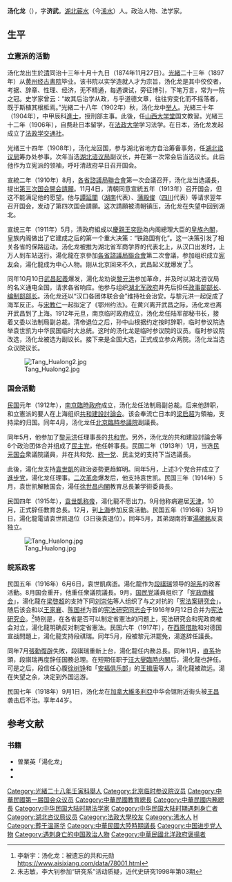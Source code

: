 {{Infobox person
| 前綴尊稱   = 
| 姓名       = 汤化龙
| 後綴尊稱   = 
| 圖像       = Tang Hualong3.jpg
| 圖像大小   = 250px
| 圖像替代   = 
| 圖像說明   = 
| 原文名     = 
| 語系       = 
| 本名       = 
| 字         = 濟武
| 號         = 
| 出生日期   = {{birth date|1874|11|27}}
| 出生地     = {{QING-1862}}[[湖北省_(清)|湖北]][[黃州府|黃州府]][[蕲水縣|蕲水縣]]
| 受洗       = 
| 失蹤日期   = <!-- {{Disappeared date and age|YYYY|MM|DD|YYYY|MM|DD}}（失蹤日期寫在前面，出生在後） -->
| 失蹤地     = 
| 失蹤情況   = 
| 死亡日期   = {{death date and age|1918|9|1|1874|10|19}}
| 死亡地     = {{flagicon image|Flag of Canada (1868–1921).svg}}[[加拿大|加拿大]][[維多利亞_(不列顛哥倫比亞)|维多利亚市]]
| 死因       = 遭[[槍擊|槍擊]]
| 遺體發現地 = 
| 墓地       = 
| 墓地坐標   = <!-- {{Coord|LAT|LONG|display=inline}} -->
| 紀念建築   = 
| 居住地     = 
| 國籍       = {{CHN-1912}}
| 籍貫       = <!-- （僅限部分地區人士使用） -->
| 別名       = 
| 種族       = 
| 語言       = 
| 公民權     = 
| 教育程度   = 
| 母校       = 
| 職業       = 政治家<br />法学家
| 活躍時期   = 
| 僱主       = 
| 組織       = 
| 機構       = 
| 知名原因   = 
| 知名作品   = 
| 風格       = 
| 受影響於   = 
| 影響於     = 
| 家鄉       = 
| 薪金       = 
| 淨資產     = 
| 身高       = 
| 體重       = 
| 髮色       = 
| 瞳色       = 
| 三圍       = 
| 電視節目   = 
| 頭銜       = 
| 頭銜時期   = 
| 前任       = 
| 繼任       = 
| 政黨       = 
| 政治運動   = 
| 競爭者     = 
| 董事會     = 
| 宗教信仰   = 
| 宗派       = 
| 刑事起訴   = 
| 刑事處罰   = 
| 刑事狀況   = 
| 配偶       = 
| 伴侶       = 
| 子女       = 子：[[汤佩松|汤佩松]]（植物生理学家）
| 父母       = 
| 親屬       = 胞弟：[[汤芗铭|汤芗铭]]（政治家）
| 呼號       = 
| 獲獎       = 
| 簽名       = 
| 簽名大小   = 
| 簽名替代   = 
| module     = 
| module2    = 
| module3    = 
| module4    = 
| module5    = 
| module6    = 
| 網站       = <!-- {{URL|www.example.com}} -->
| 腳註       = 
| 寬度       = 
}}
'''汤化龙'''（{{bd|1874年|11月27日|1918年|9月1日|汤化龙}}），字'''济武'''。[[湖北省|湖北]][[浠水县|蕲水]]（今[[浠水县|浠水]]）人。政治人物、法学家。

== 生平 ==
=== 立憲派的活動 ===
汤化龙出生於[[清朝|清]]同治十三年十月十九日（1874年11月27日）。[[光緒|光緒]]二十三年（1897年）从[[黄冈市|黄州]][[经古書院|经古書院]]毕业。该书院以实学造就人才为宗旨，汤化龙是其中佼佼者，考据、辞章、性理、经济，无不精通，每遇课试，旁征博引，下笔万言，常为一院之冠。史学家曾云：“故其后治学从政，与乎道德文章，往往穷变化而不摇落者，既于斯植其根柢焉。”光緒二十八年（1902年）秋，汤化龙中[[举人|举人]]。光緒三十年（1904年），中甲辰科[[進士|進士]]，授刑部主事。此後，任[[山西大学堂|山西大学堂]]国文教習。光緒三十二年（1906年），自费赴日本留学，在[[法政大学|法政大学]]学习法学。在日本，汤化龙发起成立了[[法政学交通社|法政学交通社]]。

光绪三十四年（1908年），汤化龙回国，参与湖北省地方自治筹备事务，任[[湖北谘议局|湖北谘议局]]筹办处参事。次年当选[[湖北谘议局|湖北谘议局]]副议长，并在第一次常会后当选议长。此后他作为立宪派的领袖，呼吁清政府早日召开国会。

宣統二年（1910年）8月，[[各省諮議局聯合會|各省諮議局聯合會]]第一次会議召开，汤化龙当选議長，提出[[国会请愿运动|第三次国会開会請願]]。11月4日，清朝同意宣統五年（1913年）召开国会，但这不能满足他的愿望。他与[[譚延闓|譚延闓]]（[[湖南省|湖南]]代表）、[[蒲殿俊|蒲殿俊]]（[[四川省|四川]]代表）等请求翌年召开国会，发动了第四次国会請願。这次請願被清朝镇压，汤化龙在失望中回到湖北。

宣统三年（1911年）5月，清政府組成以[[慶親王|慶親王]][[奕劻|奕劻]]為内阁總理大臣的[[慶親王內閣|皇族內閣]]，皇族内阁做出了它建成之后的第一个重大决策：“铁路国有化”。这一决策引发了相关各省的保路运动。汤化龙被推为湖北省军商学界的代表北上，从汉口出发时，上万人到车站送行。湯化龍在京參加[[各省諮議局聯合會|各省諮議局聯合會]]第二次會議，参加组织成立[[宪友会|宪友会]]，湯化龍成为中心人物。刚从北京回来不久，武昌起义就爆发了<ref>李新宇：汤化龙：被遗忘的共和元勋 https://www.aisixiang.com/data/78001.html</ref>。

同年10月10日[[武昌起義|武昌起義]]爆发，湯化龙劝说[[黎元洪|黎元洪]]参加革命，并及时以湖北咨议局的名义通电全国，请求各省响应。他参与组织[[湖北军政府|湖北军政府]]并先后担任[[中华民国军政府鄂军都督府组织结构与主要官员|政事部部长]]、[[中华民国军政府鄂军都督府组织结构与主要官员|编制部部长]]。汤化龙还以“汉口各团体联合会”维持社会治安。与黎元洪一起促成了海军反正。与[[宋教仁|宋教仁]]一起拟定了《鄂州约法》。在黄兴离开武昌之际，汤化龙也离开武昌到了上海。1912年元旦，南京临时政府成立，汤化龙任陆军部秘书长，接着又委以法制局副总裁。清帝退位之后，孙中山根据约定按时辞职，临时参议院选举袁世凯为中华民国临时大总统。这时的汤化龙是临时参议院的议员。临时参议院改选，汤化龙被选为副议长。接下来是全国大选，正式成立参众两院。汤化龙当选众议院议长。

[[File:Tang_Hualong2.jpg|thumb]]

=== 国会活動 ===
[[民國紀年|民国]]元年（1912年），[[中華民國臨時政府_(1912年－1913年)|南京臨時政府]]成立，汤化龙任法制局副总裁。后来他辞职，和立憲派的要人在上海组织[[共和建設討論会|共和建設討論会]]。该会奉流亡日本的[[梁启超|梁启超]]为領袖，支持梁的归国。同年4月，汤化龙任[[中华民国临时参议院|北京臨時参議院]]副議長。

同年5月，他参加了[[黎元洪|黎元洪]]任理事長的[[共和党_(中国)|共和党]]。另外，汤化龙的共和建設討論会等6个政治团体合并组成了[[民主党_(1912年中华民国)|民主党]]，他任幹事長。民国二年（1913年）1月，当选[[民元国会|民元国会]]衆議院議員，并在共和党、[[統一党|統一党]]、民主党的支持下当选議長。

此後，湯化龙支持[[袁世凱|袁世凱]]的政治姿勢更趋鮮明。同年5月，上述3个党合并成立了[[進步党_(中国)|進步党]]，湯化龙任理事。[[二次革命|二次革命]]爆发后，他支持袁世凯。民国三年（1914年）5月，袁世凯解散国会，湯任[[徐世昌内閣|徐世昌内閣]]教育总長兼学術委員長。

民国四年（1915年），[[袁世凱称帝|袁世凱称帝]]，湯化龍不愿出力。9月他称病避居[[天津|天津]]，10月，正式辞任教育总長。12月，到[[上海市|上海]]参加反袁活動。民国五年（1916年）3月19日，湯化龍電请袁世凯退位（3日後袁退位）。同年5月，其弟湖南将軍[[湯薌銘|湯薌銘]]反袁独立。

[[File:Tang_Hualong.jpg|thumb]]

=== 皖系政客 ===
民国五年（1916年）6月6日，袁世凱病逝。湯化龍作为[[段祺瑞|段祺瑞]]领导的[[皖系|皖系]]的政客活動。8月国会重开，他重任衆議院議長。9月，[[國民黨_(1912年－1913年)|国民党]]議員组织了「[[宪政商榷会|宪政商榷会]]」，湯化龍在[[梁啓超|梁啓超]]的支持下同[[刘崇佑|刘崇佑]]等人组织了与之对抗的「[[宪法案研究会|宪法案研究会]]」。随后该会和以[[王家襄|王家襄]]、[[陈国祥_(光绪进士)|陈国祥]]为首的[[宪法研究同志会|宪法研究同志会]]于1916年9月12日合并为[[宪法研究会|宪法研究会]]。<ref>朱志敏，李大钊参加“研究系”活动质疑，近代史研究1998年第03期</ref>特别是，在各省是否可以制定省憲法的问题上，宪法研究会和宪政商榷会对立，湯化龍明确反对制定省憲法。民国六年（1917年），在[[西原借款|西原借款]]和对德国宣战問題上，湯化龍支持段祺瑞。同年5月，段被黎元洪罷免，湯遂辞任議長。

同年7月[[張勳復辟|張勳復辟]]失敗，段祺瑞重新上台，湯化龍任内務总長。同年11月，[[直系|直系]]抬頭，段祺瑞再度辞任国務总理。在短期任职于[[汪大燮臨時内閣|汪大燮臨時内閣]]后，湯化龍也辞任。可是之后，段信任心腹[[徐树铮|徐树铮]]和「[[安福俱乐部|安福俱乐部]]」的[[王揖唐|王揖唐]]等人，湯化龍被疏远。湯在失望之余，决定到外国远游。

民国七年（1918年）9月1日，汤化龙在[[加拿大|加拿大]][[維多利亞_(不列顛哥倫比亞)|維多利亞]]中华会馆附近街头被[[王昌_(刺客)|王昌]]袭击后不治。享年44岁。

== 参考文献 ==
{{Reflist|1}}
=== 书籍 ===
* 曽業英「湯化龙」{{Cite book |author = [[中国社会科学院|中国社会科学院]]近代史研究所|title = 民国人物传 第2卷|year = 1980 |publisher = [[中華書局|中華書局]] |isbn = }}
* {{Cite book |author = 徐友春主編|title = 民国人物大辞典 増訂版|year = 2007|publisher = 河北人民出版社 |isbn = 978-7-202-03014-1}}
* {{Cite book |author = 劉寿林等編|title = 民国職官年表|year = 1995|publisher = 中華書局 |isbn = 7-101-01320-1}}

{{start box}}
{{s-gov|roc-1912}}
{{s-before|[[严修|严修]]}}
{{s-title|教育總長|1914年5月－1915年10月}}
{{s-after|[[張一麐|張一麐]]}}
{{s-before|[[范源濂|范源濂]]}}
{{s-title|內務總長|1917年7月－1917年11月}}
{{s-after|[[钱能训|钱能训]]}}
{{end box}}
{{光緒三十年甲辰恩科殿試金榜}}
{{第一次北京臨時參議院}}
{{中華民國政府首腦}}
{{中華民國內政部部長}}
{{中華民國教育部部長}}
{{Authority control}}

{{DEFAULTSORT:Tang湯}}
[[Category:光緒二十八年壬寅科舉人|Category:光緒二十八年壬寅科舉人]]
[[Category:北京临时参议院议员|Category:北京临时参议院议员]]
[[Category:中華民國第一届国会众议员|Category:中華民國第一届国会众议员]]
[[Category:中華民國教育總長|Category:中華民國教育總長]]
[[Category:中華民國内務總長|Category:中華民國内務總長]]
[[Category:中华民国大陆时期法学家|Category:中华民国大陆时期法学家]]
[[Category:中华民国大陆时期遇刺身亡者|Category:中华民国大陆时期遇刺身亡者]]
[[Category:湖北咨议局议员|Category:湖北咨议局议员]]
[[Category:法政大學校友|Category:法政大學校友]]
[[Category:浠水人|Category:浠水人]]
[[Category:汤姓|H]]
[[Category:葬于温哥华|Category:葬于温哥华]]
[[Category:中華民國大陸時期議長|Category:中華民國大陸時期議長]]
[[Category:中国进步党人物|Category:中国进步党人物]]
[[Category:遇刺身亡的中国政治人物|Category:遇刺身亡的中国政治人物]]
[[Category:中華民國北洋政府褒揚者|Category:中華民國北洋政府褒揚者]]